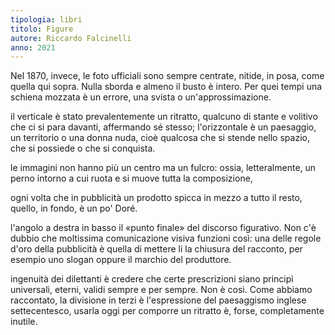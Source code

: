 ```yaml
---
tipologia: libri
titolo: Figure
autore: Riccardo Falcinelli
anno: 2021
---
```


Nel 1870, invece, le foto ufficiali sono sempre centrate, nitide, in posa, come quella qui sopra. Nulla sborda e almeno il busto è intero. Per quei tempi una schiena mozzata è un errore, una svista o un'approssimazione.

il verticale è stato prevalentemente un ritratto, qualcuno di stante e volitivo che ci si para davanti, affermando sé stesso; l'orizzontale è un paesaggio, un territorio o una donna nuda, cioè qualcosa che si stende nello spazio, che si possiede o che si conquista.

le immagini non hanno più un centro ma un fulcro: ossia, letteralmente, un perno intorno a cui ruota e si muove tutta la composizione,

ogni volta che in pubblicità un prodotto spicca in mezzo a tutto il resto, quello, in fondo, è un po' Doré.

l'angolo a destra in basso il «punto finale» del discorso figurativo. Non c'è dubbio che moltissima comunicazione visiva funzioni così: una delle regole d'oro della pubblicità è quella di mettere li la chiusura del racconto, per esempio uno slogan oppure il marchio del produttore.

ingenuità dei dilettanti è credere che certe prescrizioni siano principì universali, eterni, validi sempre e per sempre. Non è così. Come abbiamo raccontato, la divisione in terzi è l'espressione del paesaggismo inglese settecentesco, usarla oggi per comporre un ritratto è, forse, completamente inutile.
